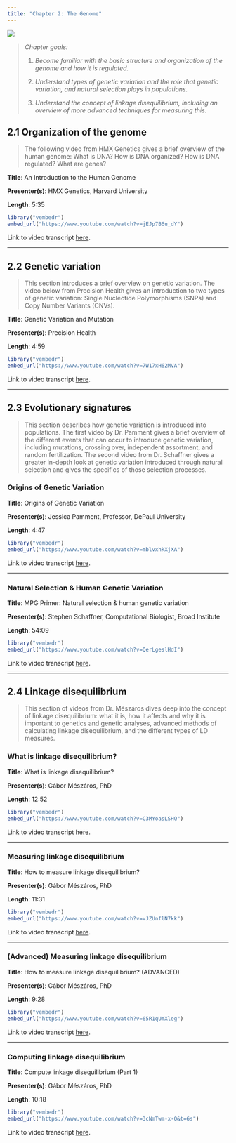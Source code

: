 ```yaml
---
title: "Chapter 2: The Genome"
---
```


![](02_genome.jpg)

> *Chapter goals:*
>
> 1.  *Become familiar with the basic structure and organization of the genome and how it is regulated.*
>
> 2.  *Understand types of genetic variation and the role that genetic variation, and natural selection plays in populations.*
>
> 3.  *Understand the concept of linkage disequilibrium, including an overview of more advanced techniques for measuring this.*

## 2.1 Organization of the genome {#sec-section1}

> The following video from HMX Genetics gives a brief overview of the human genome: What is DNA? How is DNA organized? How is DNA regulated? What are genes?

**Title**: An Introduction to the Human Genome

**Presenter(s)**: HMX Genetics, Harvard University

**Length**: 5:35

```r
library("vembedr")
embed_url("https://www.youtube.com/watch?v=jEJp7B6u_dY")
```

Link to video transcript [here](chapter2.1_transcript.qmd).

------------------------------------------------------------------------

## 2.2 Genetic variation {#sec-section2}

> This section introduces a brief overview on genetic variation. The video below from Precision Health gives an introduction to two types of genetic variation: Single Nucleotide Polymorphisms (SNPs) and Copy Number Variants (CNVs).

**Title**: Genetic Variation and Mutation

**Presenter(s)**: Precision Health

**Length**: 4:59

```r
library("vembedr")
embed_url("https://www.youtube.com/watch?v=7W17xH62MVA")
```

Link to video transcript [here](chapter2.2_transcript.qmd).

------------------------------------------------------------------------

## 2.3 Evolutionary signatures {#sec-section3}

> This section describes how genetic variation is introduced into populations. The first video by Dr. Pamment gives a brief overview of the different events that can occur to introduce genetic variation, including mutations, crossing over, independent assortment, and random fertilization. The second video from Dr. Schaffner gives a greater in-depth look at genetic variation introduced through natural selection and gives the specifics of those selection processes.

### Origins of Genetic Variation

**Title**: Origins of Genetic Variation

**Presenter(s)**: Jessica Pamment, Professor, DePaul University

**Length**: 4:47

```r
library("vembedr")
embed_url("https://www.youtube.com/watch?v=mblvxhkXjXA")
```

Link to video transcript [here](chapter2.3_transcript.qmd#sec-origins).

------------------------------------------------------------------------

### Natural Selection & Human Genetic Variation

**Title**: MPG Primer: Natural selection & human genetic variation

**Presenter(s)**: Stephen Schaffner, Computational Biologist, Broad Institute

**Length**: 54:09

```r
library("vembedr")
embed_url("https://www.youtube.com/watch?v=QerLgeslHdI")
```

Link to video transcript [here](chapter2.3_transcript.qmd#sec-selection).

------------------------------------------------------------------------

## 2.4 Linkage disequilibrium {#sec-section4}

> This section of videos from Dr. Mészáros dives deep into the concept of linkage disequilibrium: what it is, how it affects and why it is important to genetics and genetic analyses, advanced methods of calculating linkage disequilibrium, and the different types of LD measures.

### What is linkage disequilibrium?

**Title**: What is linkage disequilibrium?

**Presenter(s)**: Gábor Mészáros, PhD

**Length**: 12:52

```r
library("vembedr")
embed_url("https://www.youtube.com/watch?v=C3MYoasLSHQ")
```

Link to video transcript [here](chapter2.4_transcript.qmd#sec-video1).

------------------------------------------------------------------------

### Measuring linkage disequilibrium

**Title**: How to measure linkage disequilibrium?

**Presenter(s)**: Gábor Mészáros, PhD

**Length**: 11:31

```r
library("vembedr")
embed_url("https://www.youtube.com/watch?v=vJZUnflN7kk")
```

Link to video transcript [here](chapter2.4_transcript.qmd#sec-video2).

------------------------------------------------------------------------

### (Advanced) Measuring linkage disequilibrium

**Title**: How to measure linkage disequilibrium? (ADVANCED)

**Presenter(s)**: Gábor Mészáros, PhD

**Length**: 9:28

```r
library("vembedr")
embed_url("https://www.youtube.com/watch?v=65R1qUmXleg")
```

Link to video transcript [here](chapter2.4_transcript.qmd#sec-video3).

------------------------------------------------------------------------

### Computing linkage disequilibrium

**Title**: Compute linkage disequilibrium (Part 1)

**Presenter(s)**: Gábor Mészáros, PhD

**Length**: 10:18

```r
library("vembedr")
embed_url("https://www.youtube.com/watch?v=3cNmTwm-x-Q&t=6s")
```

Link to video transcript [here](chapter2.4_transcript.qmd#sec-video4).
